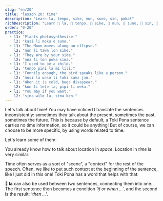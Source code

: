 ```yaml
---
slug: "en/20"
title: "lesson 20: time"
description: "Learn la, tenpo, sike, mun, suno, sin, poka!"
richDescription: "Learn 󱤡 la, 󱥫 tenpo, 󱥜 sike, 󱤺 mun, 󱥤 suno, 󱥝 sin, 󱥒 poka!"
order: "0-20"
practice:
  - l1: "Plants photosynthesise."
    l2: "kasi li moku e suno."
  - l1: "The Moon moves along an ellipse."
    l2: "mun li tawa lon sike."
  - l1: "They are by your side."
    l2: "ona li lon poka sina."
  - l1: "I used to be a child."
    l2: "tenpo pini la mi lili."
  - l1: "Funnily enough, the bird speaks like a person."
    l2: "musi la waso li toki sama jan."
  - l1: "When it is cold, bugs disappear."
    l2: "kon li lete la, pipi li weka."
  - l1: "You may if you want."
    l2: "sina wile la, sina ken."
---
```



Let's talk about time! You may have noticed I translate the sentences inconsistently: sometimes they talk about the present, sometimes the past, sometimes the future. This is because by default, a Toki Pona sentence carries no time information, so it could be anything! But of course, we can choose to be more specific, by using words related to time.

Let's learn some of them:

<List>
  <Word sl="tenpo" m="time, moment, situation" />
  <Word sl="sike" m="round, repeating, yearly; circle, ball" />
  <Word sl="mun" m="moon, celestial body" />
  <Word sl="suno" m="sun, daylight; bright" />
  <Word sl="sin" m="new, fresh; again" />
  <Word sl="poka" m="side, vicinity; nearby" />
</List>

You already know how to talk about location in *space*. Location in *time* is very similar:

<List>
  <Word sl="lon tenpo kama" m="in the coming time, in the future" />
  <Word sl="lon tenpo pini" m="in the finished time, in the past" />
  <Word sl="lon tenpo ni" m="during this time" />
  <Sentence sl="soweli lili mi o kama suli lon tenpo kama!" m="May my little cat grow big in the future!" />
  <Sentence sl="ma Loma li ma suli lon tenpo weka." m="Rome was a large empire long ago." />
</List>

Time often serves as a sort of "scene", a "context" for the rest of the speech. Often, we like to put such context at the beginning of the sentence, like I just did in this one! Toki Pona has a word that helps with that:

<List>
  <Word sl="la" m="as for ..., speaking of ..., when ..., if ... " />
  <Word sl="ken la" m="perhaps, ..." />
  <Word sl="open la" m="to begin with, ..." />
  <Word sl="lipu la" m="as for the book, ..." />
  <Word sl="tenpo la" m="sometimes, ..." />
  <Word sl="tenpo pini la" m="in the past, ..." />
  <Word sl="tenpo suno kama la" m="the next day, ...; tomorrow, ..." />
  <Sentence sl="sin la mi wile toki e ni:" m="Once again, I just want to say that..." />
  <Sentence sl="mi pali e ni lon tenpo kama poka." m="I will work on this soon." />
</List>

**󱤡 la** can also be used between two sentences, connecting them into one. The first sentence then becomes a condition *'if or when ...'*, and the second is the result: *'then ...'*.

<List>
  <Word sl="suno li pini." m="The sun sets." />
  <Word sl="mi lape." m="I sleep." />
  <Sentence sl="suno li pini la, mi lape." m="When the sun sets, I sleep." />
</List>

<Practice exercises={frontmatter.practice} client:only="react" />
